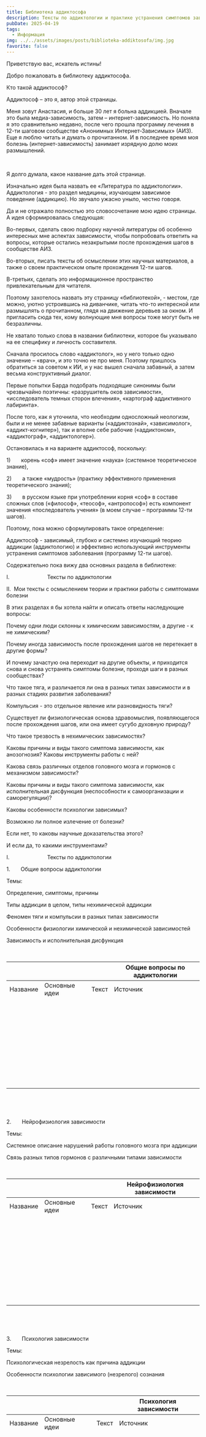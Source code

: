 ```yaml
---
title: Библиотека аддиктософа
description: Тексты по аддиктологии и практике устранения симптомов зависимости
pubDate: 2025-04-19
tags:
  - Информация
img: ../../assets/images/posts/biblioteka-addiktosofa/img.jpg
favorite: false
---
```

Приветствую вас, искатель истины!

Добро пожаловать в библиотеку аддиктософа.

Кто такой аддиктософ?

Аддиктософ – это я, автор этой страницы.

Меня зовут Анастасия, и больше 30 лет я больна аддикцией. Вначале это была медиа-зависимость, затем – интернет-зависимость. Но поняла я это сравнительно недавно, после чего прошла программу лечения в 12-ти шаговом сообществе «Анонимных Интернет-Зависимых» (АИЗ). Еще я люблю читать и думать о прочитанном. И в последнее время моя болезнь (интернет-зависимость) занимает изрядную долю моих размышлений.

 

Я долго думала, какое название дать этой странице.

Изначально идея была назвать ее «Литература по аддиктологии». Аддиктология - это раздел медицины, изучающем зависимое поведение (аддикцию). Но звучало ужасно уныло, честно говоря.

Да и не отражало полностью это словосочетание мою идею страницы. А идея сформировалась следующая:

Во-первых, сделать свою подборку научной литературы об особенно интересных мне аспектах зависимости, чтобы попробовать ответить на вопросы, которые остались незакрытыми после прохождения шагов в сообществе АИЗ.

Во-вторых, писать тексты об осмыслении этих научных материалов, а также о своем практическом опыте прохождения 12-ти шагов.

В-третьих, сделать это информационное пространство привлекательным для читателя.

Поэтому захотелось назвать эту страницу «библиотекой», - местом, где можно, уютно устроившись на диванчике, читать что-то интересной или размышлять о прочитанном, глядя на движение деревьев за окном. И пригласить сюда тех, кому волнующие мня вопросы тоже могут быть не безразличны.

Не хватало только слова в названии библиотеки, которое бы указывало на ее специфику и личность составителя.

Сначала просилось слово «аддиктолог», но у него только одно значение – «врач», и это точно не про меня. Поэтому пришлось обратиться за советом к ИИ, и у нас вышел сначала забавный, а затем весьма конструктивный диалог.

Первые попытки Барда подобрать подходящие синонимы были чрезвычайно поэтичны: «разрушитель оков зависимости», «исследователь темных сторон влечения», «картограф аддиктивного лабиринта».

После того, как я уточнила, что необходим односложный неологизм, были и не менее забавные варианты («аддиктознай», «зависимолог», «аддикт-когнитер»), так и вполне себе рабочие («аддиктоном», «аддиктограф», «аддиктологер»).

Остановилась я на варианте аддиктософ, поскольку:

1\)       корень «соф» имеет значение «наука» (системное теоретическое знание),

2\)       а также «мудрость» (практику эффективного применения теоретического знания);

3\)       в русском языке при употреблении корня «соф» в составе сложных слов («философ», «теософ», «антропософ») есть компонент значения «последователь учения» (в моем случае – программы 12-ти шагов).

Поэтому, пока можно сформулировать такое определение:

Аддиктосо́ф - зависимый, глубоко и системно изучающий теорию аддикции (аддиктологию) и эффективно использующий инструменты устранения симптомов заболевания (программу 12-ти шагов).

Содержательно пока вижу два основных раздела в библиотеке:

I.                         Тексты по аддиктологии

II.  Мои тексты с осмыслением теории и практики работы с симптомами болезни

В этих разделах я бы хотела найти и описать ответы наследующие вопросы:

Почему одни люди склонны к химическим зависимостям, а другие - к не химическим?

Почему иногда зависимость после прохождения шагов не перетекает в другие формы?

И почему зачастую она переходит на другие объекты, и приходится снова и снова устранять симптомы болезни, проходя шаги в разных сообществах?

Что такое тяга, и различается ли она в разных типах зависимости и в разных стадиях развития заболевания?

Компульсия - это отдельное явление или разновидность тяги?

Существует ли физиологическая основа здравомыслия, появляющегося после прохождения шагов, или она имеет сугубо духовную природу?

Что такое трезвость в нехимических зависимостях?

Каковы причины и виды такого симптома зависимости, как анозогнозия? Каковы инструменты работы с ней?

Какова связь различных отделов головного мозга и гормонов с механизмом зависимости?

Каковы причины и виды такого симптома зависимости, как исполнительная дисфункция (неспособности к самоорганизации и саморегуляции)?

Каковы особенности психологии зависимых?

Возможно ли полное излечение от болезни?

Если нет, то каковы научные доказательства этого?

И если да, то какими инструментами?

I.                         Тексты по аддиктологии

1.       Общие вопросы аддиктологии

Темы:

Определение, симптомы, причины

Типы аддикции в целом, типы нехимической аддикции

Феномен тяги и компульсии в разных типах зависимости

Особенности физиологии химической и нехимической зависимостей

Зависимость и исполнительная дисфункция

 

|          |               |       | Общие вопросы по аддиктологии |
| -------- | ------------- | ----- | ----------------------------- |
| Название | Основные идеи | Текст | Источник                      |
|          |               |       |                               |
|          |               |       |                               |
|          |               |       |                               |
|          |               |       |                               |
|          |               |       |                               |
|          |               |       |                               |
|          |               |       |                               |
|          |               |       |                               |
|          |               |       |                               |

 

 

2.       Нейрофизиология зависимости

Темы:

Системное описание нарушений работы головного мозга при аддикции

Связь разных типов гормонов с различными типами зависимости

 

|          |               |       | Нейрофизиология зависимости |
| -------- | ------------- | ----- | --------------------------- |
| Название | Основные идеи | Текст | Источник                    |
|          |               |       |                             |
|          |               |       |                             |
|          |               |       |                             |
|          |               |       |                             |
|          |               |       |                             |
|          |               |       |                             |
|          |               |       |                             |
|          |               |       |                             |
|          |               |       |                             |

 

 

3.       Психология зависимости

Темы:

Психологическая незрелость как причина аддикции

Особенности психологии зависимого (незрелого) сознания

 

|          |               |       | Психология зависимости |
| -------- | ------------- | ----- | ---------------------- |
| Название | Основные идеи | Текст | Источник               |
|          |               |       |                        |
|          |               |       |                        |
|          |               |       |                        |
|          |               |       |                        |
|          |               |       |                        |
|          |               |       |                        |
|          |               |       |                        |
|          |               |       |                        |
|          |               |       |                        |

 

II.  Мои тексты с осмыслением теории и практики работы с симптомами болезни

| Название | Основные идеи | Текст |
| -------- | ------------- | ----- |
|          |               |       |
|          |               |       |
|          |               |       |
|          |               |       |
|          |               |       |
|          |               |       |
|          |               |       |
|          |               |       |
|          |               |       |

 
